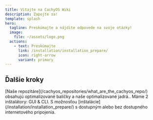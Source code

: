```yaml
---
title: Vitajte na CachyOS Wiki
description: Zapojte sa!
template: splash
hero:
  tagline: Preskúmajte a nájdite odpovede na svoje otázky!
  image:
    file: ~/assets/logo.png
  actions:
    - text: Preskúmajte
      link: /installation/installation_prepare/
      icon: right-arrow
      variant: primary
---
```



## Ďalšie kroky

<CardGrid stagger>
  <Card title="Ako CachyOS zlepšuje výkon?" icon="pencil">
    [Naše repozitáre](/cachyos_repositories/what_are_the_cachyos_repo/) obsahujú
    optimalizované balíčky a naše optimalizované jadrá..
  </Card>
  <Card title="Inštalácia" icon="add-document">
    Máme 2 inštalátory: GUI & CLI. S možnosťou
    [inštalácie](/installation/installation_prepare/) s dostupným alebo bez
    dostupného internetového pripojenia.
  </Card>
</CardGrid>

